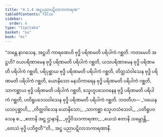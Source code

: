 ```yaml
---
title: "4.1.4 အဋ္ဌပညာပဋိလာဘကာရဏ"
tableOfContents: false
sidebar:
  order: 4
type: "tipitaka"
basket: "su"
book: "mi"
---
```



<DynamicBreadcrumb />

<Division number="117" book="mi" e="ch" v="28">

<Paragraph number="540" book="mi">
“ဘန္တေ နာဂသေန, အဋ္ဌဟိ ကာရဏေဟိ ဗုဒ္ဓိ ပရိဏမတိ ပရိပါကံ ဂစ္ဆတိ. ကတမေဟိ အဋ္ဌဟိ? ဝယပရိဏာမေန ဗုဒ္ဓိ ပရိဏမတိ ပရိပါကံ ဂစ္ဆတိ, ယသပရိဏာမေန ဗုဒ္ဓိ ပရိဏမတိ ပရိပါကံ ဂစ္ဆတိ, ပရိပုစ္ဆာယ ဗုဒ္ဓိ ပရိဏမတိ ပရိပါကံ ဂစ္ဆတိ, တိတ္ထသံဝါသေန ဗုဒ္ဓိ ပရိဏမတိ ပရိပါကံ ဂစ္ဆတိ, ယောနိသော မနသိကာရေန ဗုဒ္ဓိ ပရိဏမတိ ပရိပါကံ ဂစ္ဆတိ, သာကစ္ဆာယ ဗုဒ္ဓိ ပရိဏမတိ ပရိပါကံ ဂစ္ဆတိ, သ္နေဟူပသေဝနေန ဗုဒ္ဓိ ပရိဏမတိ ပရိပါကံ ဂစ္ဆတိ, ပတိရူပဒေသဝါသေန ဗုဒ္ဓိ ပရိဏမတိ ပရိပါကံ ဂစ္ဆတိ. ဘဝတီဟ—
</Paragraph>

<Paragraph number="541" type="verses" book="mi">
_‘ဝယေန ယသပုစ္ဆာဟိ,_  
_တိတ္ထဝါသေန ယောနိသော;_  
_သာကစ္ဆာ သ္နေဟသံသေဝါ,_  
_ပတိရူပဝသေန စ._  

</Paragraph>

<Paragraph number="542" type="verses" book="mi">
_ဧတာနိ အဋ္ဌ ဌာနာနိ,_  
_ဗုဒ္ဓိဝိသဒကာရဏာ;_  
_ယေသံ ဧတာနိ သမ္ဘောန္တိ,_  
_တေသံ ဗုဒ္ဓိ ပဘိဇ္ဇတီ’”တိ._  


</Paragraph>
</Division>

<Paragraph number="543" type="center" book="mi">
အဋ္ဌ ပညာပဋိလာဘကာရဏာနိ.
</Paragraph>